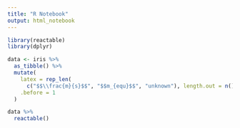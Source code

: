 ```yaml
---
title: "R Notebook"
output: html_notebook
---
```

```r
library(reactable)
library(dplyr)
```
```r
data <- iris %>%
  as_tibble() %>%
  mutate(
    latex = rep_len(
      c("$$\\frac{m}{s}$$", "$$m_{equ}$$", "unknown"), length.out = n()),
    .before = 1
  )
```
```r
data %>%
  reactable()
```


